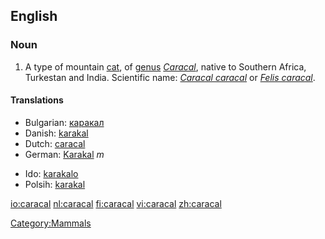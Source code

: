 ==English==

===Noun===
{{en-noun}}

#A type of mountain [[cat]], of [[genus]] ''[[Caracal]]'', native to Southern Africa, Turkestan and India. Scientific name: ''[[Caracal caracal]]'' or ''[[Felis caracal]]''.

====Translations====
{{top}}
*Bulgarian: [[каракал]]
*Danish: [[karakal]]
*Dutch: [[caracal#Dutch|caracal]]
*German: [[Karakal]] ''m''
{{mid}}
*Ido: [[karakalo]]
*Polsih: [[karakal]]
{{bottom}}

[[Category:Mammals]]

[[io:caracal]]
[[nl:caracal]]
[[fi:caracal]]
[[vi:caracal]]
[[zh:caracal]]